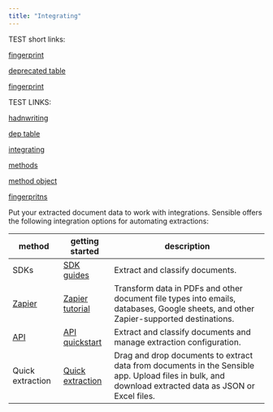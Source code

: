 ```yaml
---
title: "Integrating"
---
```


TEST short links:

[fingerprint](/fingerprint)

[deprecated table](/deprecated-table)

[fingerprint](/method)

TEST LINKS:

[hadnwriting](/handwriting)

[dep table](/deprecated-table)

[integrating](/integrate)

[methods](/methods)

[method object](/method)

[fingerpritns](/fingerprint)


Put your extracted document data to work with integrations. Sensible offers the following integration options for automating extractions: 

| method                                 | getting started                                 | description                                                                                                                                           |
| -------------------------------------- | ----------------------------------------------- | ----------------------------------------------------------------------------------------------------------------------------------------------------- |
| SDKs                                   | [SDK guides](/integrations/sdk-guides)                  | Extract and classify documents.                                                                                                                       |
| [Zapier](/integrations/zapier/index)                 | [Zapier tutorial](/integrations/zapier/zapier-getting-started) | Transform data in PDFs and other document file types into emails, databases, Google sheets, and other Zapier-supported destinations.                  |
| [API](/api-reference/introduction) | [API quickstart](/integrations/quickstart)              | Extract and classify documents and manage extraction configuration.                                                                                   |
| Quick extraction                       | [Quick extraction](/integrations/quick-extraction/index)      | Drag and drop documents to extract data from documents in the Sensible app. Upload files in bulk, and download extracted data as JSON or Excel files. |